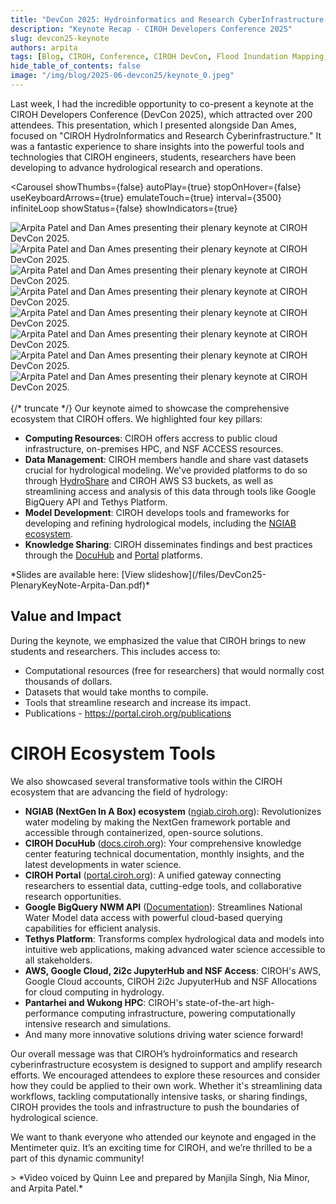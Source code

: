 ```yaml
---
title: "DevCon 2025: Hydroinformatics and Research CyberInfrastructure Keynote"
description: "Keynote Recap - CIROH Developers Conference 2025"
slug: devcon25-keynote
authors: arpita
tags: [Blog, CIROH, Conference, CIROH DevCon, Flood Inundation Mapping, National Water Model, NGIAB, NextGen, Services, NSF, NSF Access, 2i2c, JetStream2, AWS, Google Cloud, NextGen Datastream, Tethys Platform, On-Premises Services, DocuHub, CIROH Portal]
hide_table_of_contents: false
image: "/img/blog/2025-06-devcon25/keynote_0.jpeg"
---
```



Last week, I had the incredible opportunity to co-present a keynote at the CIROH
Developers Conference (DevCon 2025), which attracted over 200 attendees. This
presentation, which I presented alongside Dan Ames, focused on "CIROH HydroInformatics
and Research Cyberinfrastructure." It was a fantastic experience to share insights
into the powerful tools and technologies that CIROH engineers, students, researchers
have been developing to advance hydrological research and operations.

<Carousel
  showThumbs={false}
  autoPlay={true}
  stopOnHover={false}
  useKeyboardArrows={true}
  emulateTouch={true}
  interval={3500}
  infiniteLoop
  showStatus={false}
  showIndicators={true}
  >
  <div style= {{ display: 'flex', justifyContent: 'center', alignItems: 'center' }}>
    <img src={useBaseUrl("/img/blog/2025-06-devcon25/keynote_0.jpeg")}
      style={{ width: 'auto', maxHeight: '500px', borderRadius: '8px', boxShadow: '0 4px 8px rgba(0, 0, 0, 0.1)' }}
      alt="Arpita Patel and Dan Ames presenting their plenary keynote at CIROH DevCon 2025."
    />
  </div>
  <div style= {{ display: 'flex', justifyContent: 'center', alignItems: 'center' }}>
    <img src={useBaseUrl("/img/blog/2025-06-devcon25/keynote_1.jpeg")}
      style={{ width: 'auto', maxHeight: '500px', borderRadius: '8px', boxShadow: '0 4px 8px rgba(0, 0, 0, 0.1)' }}
      alt="Arpita Patel and Dan Ames presenting their plenary keynote at CIROH DevCon 2025."
    />
  </div>
  <div style= {{ display: 'flex', justifyContent: 'center', alignItems: 'center' }}>
    <img src={useBaseUrl("/img/blog/2025-06-devcon25/keynote_2.jpeg")}
      style={{ width: 'auto', maxHeight: '500px', borderRadius: '8px', boxShadow: '0 4px 8px rgba(0, 0, 0, 0.1)' }}
      alt="Arpita Patel and Dan Ames presenting their plenary keynote at CIROH DevCon 2025."
    />
  </div>
  <div style= {{ display: 'flex', justifyContent: 'center', alignItems: 'center' }}>
    <img src={useBaseUrl("/img/blog/2025-06-devcon25/keynote_3.jpeg")}
      style={{ width: 'auto', maxHeight: '500px', borderRadius: '8px', boxShadow: '0 4px 8px rgba(0, 0, 0, 0.1)' }}
      alt="Arpita Patel and Dan Ames presenting their plenary keynote at CIROH DevCon 2025."
    />
  </div>
  <div style= {{ display: 'flex', justifyContent: 'center', alignItems: 'center' }}>
    <img src={useBaseUrl("/img/blog/2025-06-devcon25/keynote_4.jpeg")}
      style={{ width: 'auto', maxHeight: '500px', borderRadius: '8px', boxShadow: '0 4px 8px rgba(0, 0, 0, 0.1)' }}
      alt="Arpita Patel and Dan Ames presenting their plenary keynote at CIROH DevCon 2025."
    />
  </div>
  <div style= {{ display: 'flex', justifyContent: 'center', alignItems: 'center' }}>
    <img src={useBaseUrl("/img/blog/2025-06-devcon25/keynote_5.jpeg")}
      style={{ width: 'auto', maxHeight: '500px', borderRadius: '8px', boxShadow: '0 4px 8px rgba(0, 0, 0, 0.1)' }}
      alt="Arpita Patel and Dan Ames presenting their plenary keynote at CIROH DevCon 2025."
    />
  </div>
  <div style= {{ display: 'flex', justifyContent: 'center', alignItems: 'center' }}>
    <img src={useBaseUrl("/img/blog/2025-06-devcon25/keynote_6.jpeg")}
      style={{ width: 'auto', maxHeight: '500px', borderRadius: '8px', boxShadow: '0 4px 8px rgba(0, 0, 0, 0.1)' }}
      alt="Arpita Patel and Dan Ames presenting their plenary keynote at CIROH DevCon 2025."
    />
  </div>
  <div style= {{ display: 'flex', justifyContent: 'center', alignItems: 'center' }}>
    <img src={useBaseUrl("/img/blog/2025-06-devcon25/keynote_7.jpeg")}
      style={{ width: 'auto', maxHeight: '500px', borderRadius: '8px', boxShadow: '0 4px 8px rgba(0, 0, 0, 0.1)' }}
      alt="Arpita Patel and Dan Ames presenting their plenary keynote at CIROH DevCon 2025."
    />
  </div>
</Carousel>
<br/>
{/* truncate */}
Our keynote aimed to showcase the comprehensive ecosystem that CIROH offers. We highlighted four key pillars:

- **Computing Resources**: CIROH offers accress to public cloud infrastructure, on-premises HPC, and NSF ACCESS resources.
- **Data Management**: CIROH members handle and share vast datasets crucial for hydrological modeling. We've provided platforms to do so through [HydroShare](https://hydroshare.org) and CIROH AWS S3 buckets, as well as streamlining access and analysis of this data through tools like Google BigQuery API and Tethys Platform.
- **Model Development**: CIROH develops tools and frameworks for developing and refining hydrological models, including the [NGIAB ecosystem](https://ngiab.ciroh.org).
- **Knowledge Sharing**: CIROH disseminates findings and best practices through the [DocuHub](https://docs.ciroh.org) and [Portal](https://portal.ciroh.org) platforms.

<div>
  <VideoPlayer url="https://youtu.be/dPuCSRYjjW8" />
  <div className="centered-caption">
    *Slides are available here: [View slideshow](/files/DevCon25-PlenaryKeyNote-Arpita-Dan.pdf)*
  </div>
</div>

## Value and Impact
During the keynote, we emphasized the value that CIROH brings to new students and researchers. This includes access to:
- Computational resources (free for researchers) that would normally cost thousands of dollars.
- Datasets that would take months to compile.
- Tools that streamline research and increase its impact.
- Publications - https://portal.ciroh.org/publications



# CIROH Ecosystem Tools

We also showcased several transformative tools within the CIROH ecosystem that are advancing the field of hydrology:

- **NGIAB (NextGen In A Box) ecosystem** ([ngiab.ciroh.org](https://ngiab.ciroh.org)): Revolutionizes water modeling by making the NextGen framework portable and accessible through containerized, open-source solutions.
- **CIROH DocuHub** ([docs.ciroh.org](https://docs.ciroh.org)): Your comprehensive knowledge center featuring technical documentation, monthly insights, and the latest developments in water science.
- **CIROH Portal** ([portal.ciroh.org](https://portal.ciroh.org)): A unified gateway connecting researchers to essential data, cutting-edge tools, and collaborative research opportunities.
- **Google BigQuery NWM API** ([Documentation](https://docs.ciroh.org/docs/products/Data%20Management%20and%20Access%20Tools/bigquery-api/)): Streamlines National Water Model data access with powerful cloud-based querying capabilities for efficient analysis.
- **Tethys Platform**: Transforms complex hydrological data and models into intuitive web applications, making advanced water science accessible to all stakeholders.
- **AWS, Google Cloud, 2i2c JupyterHub and NSF Access**: CIROH's AWS, Google Cloud accounts, CIROH 2i2c JupyuterHub and NSF Allocations for cloud computing in hydrology.
- **Pantarhei and Wukong HPC**: CIROH's state-of-the-art high-performance computing infrastructure, powering computationally intensive research and simulations.
- And many more innovative solutions driving water science forward!


Our overall message was that CIROH’s hydroinformatics and research cyberinfrastructure
ecosystem is designed to support and amplify research efforts. We encouraged attendees
to explore these resources and consider how they could be applied to their own work.
Whether it's streamlining data workflows, tackling computationally intensive tasks,
or sharing findings, CIROH provides the tools and infrastructure to push the boundaries
of hydrological science.
 
We want to thank everyone who attended our keynote and engaged in the Mentimeter quiz.
It’s an exciting time for CIROH, and we’re thrilled to be a part of this dynamic community!

<VideoPlayer url="https://youtu.be/zE3uFvDCSs4" />
> *Video voiced by Quinn Lee and prepared by Manjila Singh, Nia Minor, and Arpita Patel.*